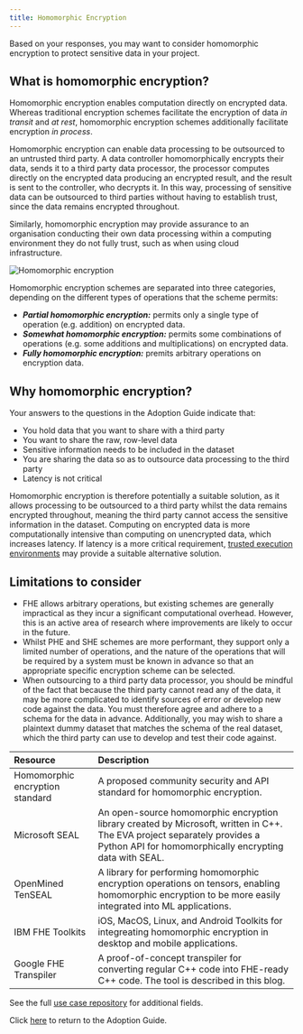 ```yaml
---
title: Homomorphic Encryption
---
```



Based on your responses, you may want to consider homomorphic encryption to protect sensitive data in your project.

## What is homomorphic encryption?

Homomorphic encryption enables computation directly on encrypted data. Whereas traditional encryption schemes facilitate the encryption of data _in transit_ and _at rest_, homomorphic encryption schemes additionally facilitate encryption _in process_.

Homomorphic encryption can enable data processing to be outsourced to an untrusted third party. A data controller homomorphically encrypts their data, sends it to a third party data processor, the processor computes directly on the encrypted data producing an encrypted result, and the result is sent to the controller, who decrypts it. In this way, processing of sensitive data can be outsourced to third parties without having to establish trust, since the data remains encrypted throughout.

Similarly, homomorphic encryption may provide assurance to an organisation conducting their own data processing within a computing environment they do not fully trust, such as when using cloud infrastructure.

![Homomorphic encryption](../images/he.png)

Homomorphic encryption schemes are separated into three categories, depending on the different types of operations that the scheme permits:

- **_Partial homomorphic encryption:_** permits only a single type of operation (e.g. addition) on encrypted data.
- **_Somewhat homomorphic encryption:_** permits some combinations of operations (e.g. some additions and multiplications) on encrypted data.
- **_Fully homomorphic encryption:_** premits arbitrary operations on encryption data.

## Why homomorphic encryption?

Your answers to the questions in the Adoption Guide indicate that:

- You hold data that you want to share with a third party
- You want to share the raw, row-level data
- Sensitive information needs to be included in the dataset
- You are sharing the data so as to outsource data processing to the third party
- Latency is not critical

Homomorphic encryption is therefore potentially a suitable solution, as it allows processing to be outsourced to a third party whilst the data remains encrypted throughout, meaning the third party cannot access the sensitive information in the dataset. Computing on encrypted data is more computationally intensive than computing on unencrypted data, which increases latency. If latency is a more critical requirement, [trusted execution environments](/adoption-guide/trusted-execution-environments) may provide a suitable alternative solution.

## Limitations to consider

- FHE allows arbitrary operations, but existing schemes are generally impractical as they incur a significant computational overhead. However, this is an active area of research where improvements are likely to occur in the future.
- Whilst PHE and SHE schemes are more performant, they support only a limited number of operations, and the nature of the operations that will be required by a system must be known in advance so that an appropriate specific encryption scheme can be selected.
- When outsourcing to a third party data processor, you should be mindful of the fact that because the third party cannot read any of the data, it may be more complicated to identify sources of error or develop new code against the data. You must therefore agree and adhere to a schema for the data in advance. Additionally, you may wish to share a plaintext dummy dataset that matches the schema of the real dataset, which the third party can use to develop and test their code against.

<Collapse label="Technical resources">

| Resource                                                                                                         | Description                                                                                                                                                                                                                                                      |
| :--------------------------------------------------------------------------------------------------------------- | :--------------------------------------------------------------------------------------------------------------------------------------------------------------------------------------------------------------------------------------------------------------- |
| <OutboundLink href="https://homomorphicencryption.org/standard">Homomorphic encryption standard</OutboundLink>   | A proposed community security and API standard for homomorphic encryption.                                                                                                                                                                                       |
| <OutboundLink href="https://github.com/Microsoft/SEAL">Microsoft SEAL</OutboundLink>                             | An open-source homomorphic encryption library created by Microsoft, written in C++. The <OutboundLink href="https://github.com/Microsoft/EVA">EVA project</OutboundLink> separately provides a Python API for homomorphically encrypting data with SEAL.         |
| <OutboundLink href="https://github.com/OpenMined/TenSEAL">OpenMined TenSEAL</OutboundLink>                       | A library for performing homomorphic encryption operations on tensors, enabling homomorphic encryption to be more easily integrated into ML applications.                                                                                                        |
| <OutboundLink href="https://fhe-website.mybluemix.net">IBM FHE Toolkits</OutboundLink>                           | iOS, MacOS, Linux, and Android Toolkits for integreating homomorphic encryption in desktop and mobile applications.                                                                                                                                              |
| <OutboundLink href="https://github.com/google/fully-homomorphic-encryption">Google FHE Transpiler</OutboundLink> | A proof-of-concept transpiler for converting regular C++ code into FHE-ready C++ code. The tool is described in <OutboundLink href="https://developers.googleblog.com/2021/06/our-latest-updates-on-fully-homomorphic-encryption.html">this blog</OutboundLink>. |

</Collapse>

<Collapse label="Use Cases">
  See the full <a href="/repository">use case repository</a> for additional
  fields.
  <AdoptionGuideRepositoryTable pet="he" />
</Collapse>

Click [here](/adoption-guide) to return to the Adoption Guide.
